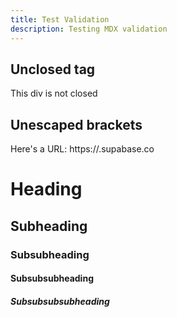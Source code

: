 ```yaml
---
title: Test Validation
description: Testing MDX validation
---
```


## Unclosed tag
<div>
This div is not closed

## Unescaped brackets
Here's a URL: https://<project>.supabase.co 

# Heading

## Subheading

### Subsubheading

#### Subsubsubheading

##### Subsubsubsubheading